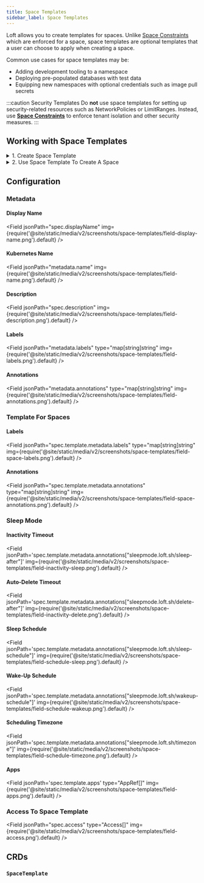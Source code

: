 ```yaml
---
title: Space Templates
sidebar_label: Space Templates
---
```




Loft allows you to create templates for spaces. Unlike [Space Constraints](../clusters/access/space-constraints.mdx) which are enforced for a space, space templates are optional templates that a user can choose to apply when creating a space.

Common use cases for space templates may be:
- Adding development tooling to a namespace
- Deploying pre-populated databases with test data
- Equipping new namespaces with optional credentials such as image pull secrets

:::caution Security Templates
Do **not** use space templates for setting up security-related resources such as NetworkPolicies or LimitRanges. Instead, use **[Space Constraints](../clusters/access/space-constraints.mdx)** to enforce tenant isolation and other security measures.
:::

## Working with Space Templates

<details>
  <summary>1. Create Space Template</summary>
  <PartialSpaceTemplateCreateUI/>
</details>

<details>
  <summary>2. Use Space Template To Create A Space</summary>
  <Tabs
    defaultValue="cli"
    values={[
      {label: 'UI', value: 'ui'},
      {label: 'CLI', value: 'cli'},
    ]}>
    <TabItem value="ui"><PartialSpaceTemplateInstantiateUI/></TabItem>
    <TabItem value="cli"><PartialSpaceTemplateInstantiateCLI/></TabItem>
  </Tabs>
</details>


## Configuration

### Metadata

#### Display Name
<Field jsonPath="spec.displayName" img={require('@site/static/media/v2/screenshots/space-templates/field-display-name.png').default} />

#### Kubernetes Name
<Field jsonPath="metadata.name" img={require('@site/static/media/v2/screenshots/space-templates/field-name.png').default} />

#### Description
<Field jsonPath="spec.description" img={require('@site/static/media/v2/screenshots/space-templates/field-description.png').default} />

#### Labels
<Field jsonPath="metadata.labels" type="map[string]string" img={require('@site/static/media/v2/screenshots/space-templates/field-labels.png').default} />

#### Annotations
<Field jsonPath="metadata.annotations" type="map[string]string" img={require('@site/static/media/v2/screenshots/space-templates/field-annotations.png').default} />


### Template For Spaces

#### Labels
<Field jsonPath="spec.template.metadata.labels" type="map[string]string" img={require('@site/static/media/v2/screenshots/space-templates/field-space-labels.png').default} />

#### Annotations
<Field jsonPath="spec.template.metadata.annotations" type="map[string]string" img={require('@site/static/media/v2/screenshots/space-templates/field-space-annotations.png').default} />


### Sleep Mode

#### Inactivity Timeout
<Field jsonPath='spec.template.metadata.annotations["sleepmode.loft.sh/sleep-after"]' img={require('@site/static/media/v2/screenshots/space-templates/field-inactivity-sleep.png').default} />

#### Auto-Delete Timeout
<Field jsonPath='spec.template.metadata.annotations["sleepmode.loft.sh/delete-after"]' img={require('@site/static/media/v2/screenshots/space-templates/field-inactivity-delete.png').default} />

#### Sleep Schedule
<Field jsonPath='spec.template.metadata.annotations["sleepmode.loft.sh/sleep-schedule"]' img={require('@site/static/media/v2/screenshots/space-templates/field-schedule-sleep.png').default} />

#### Wake-Up Schedule
<Field jsonPath='spec.template.metadata.annotations["sleepmode.loft.sh/wakeup-schedule"]' img={require('@site/static/media/v2/screenshots/space-templates/field-schedule-wakeup.png').default} />

#### Scheduling Timezone
<Field jsonPath='spec.template.metadata.annotations["sleepmode.loft.sh/timezone"]' img={require('@site/static/media/v2/screenshots/space-templates/field-schedule-timezone.png').default} />


#### Apps
<Field jsonPath='spec.template.apps' type="AppRef[]" img={require('@site/static/media/v2/screenshots/space-templates/field-apps.png').default} />


### Access To Space Template
<Field jsonPath="spec.access" type="Access[]" img={require('@site/static/media/v2/screenshots/space-templates/field-access.png').default} />



## CRDs

### `SpaceTemplate`
<APISpec pointer="#/components/schemas/com.github.loft-sh.api.pkg.apis.management.v1.SpaceTemplate" />
